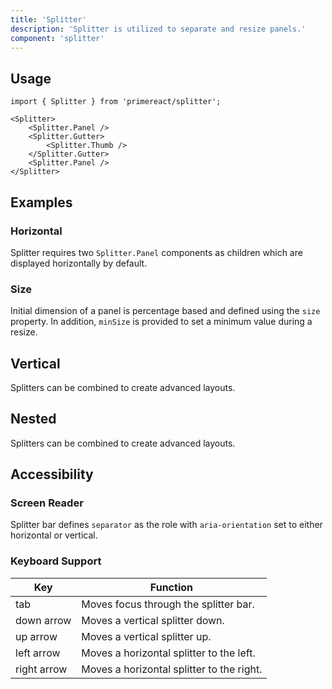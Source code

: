 ```yaml
---
title: 'Splitter'
description: 'Splitter is utilized to separate and resize panels.'
component: 'splitter'
---
```


## Usage

```tsx
import { Splitter } from 'primereact/splitter';
```

```tsx
<Splitter>
    <Splitter.Panel />
    <Splitter.Gutter>
        <Splitter.Thumb />
    </Splitter.Gutter>
    <Splitter.Panel />
</Splitter>
```

## Examples

### Horizontal

Splitter requires two `Splitter.Panel` components as children which are displayed horizontally by default.

<DocComponentViewer name="splitter:horizontal-demo" />

### Size

Initial dimension of a panel is percentage based and defined using the `size` property. In addition, `minSize` is provided to set a minimum value during a resize.

<DocComponentViewer name="splitter:size-demo" />

## Vertical

Splitters can be combined to create advanced layouts.

<DocComponentViewer name="splitter:vertical-demo" />

## Nested

Splitters can be combined to create advanced layouts.

<DocComponentViewer name="splitter:nested-demo" />

## Accessibility

### Screen Reader

Splitter bar defines `separator` as the role with `aria-orientation` set to either horizontal or vertical.

### Keyboard Support

| Key         | Function                                  |
| ----------- | ----------------------------------------- |
| tab         | Moves focus through the splitter bar.     |
| down arrow  | Moves a vertical splitter down.           |
| up arrow    | Moves a vertical splitter up.             |
| left arrow  | Moves a horizontal splitter to the left.  |
| right arrow | Moves a horizontal splitter to the right. |
